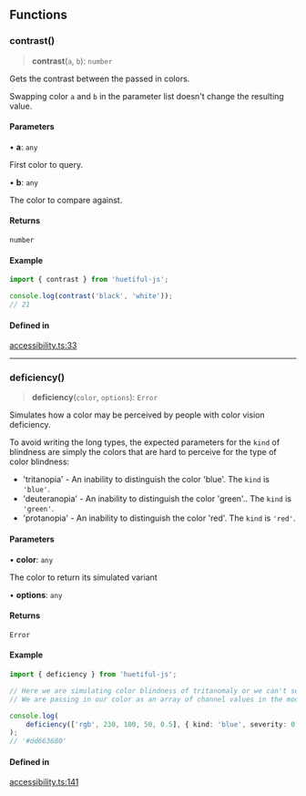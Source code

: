 ## Functions

### contrast()

> **contrast**(`a`, `b`): `number`

Gets the contrast between the passed in colors.

Swapping color `a` and `b` in the parameter list doesn't change the resulting value.

#### Parameters

• **a**: `any`

First color to query.

• **b**: `any`

The color to compare against.

#### Returns

`number`

#### Example

```ts
import { contrast } from 'huetiful-js';

console.log(contrast('black', 'white'));
// 21
```

#### Defined in

[accessibility.ts:33](https://github.com/prjctimg/huetiful/blob/90f292af274ca7939f1c801b2bb8722fdf06d322/lib/accessibility.ts#L33)

---

### deficiency()

> **deficiency**(`color`, `options`): `Error`

Simulates how a color may be perceived by people with color vision deficiency.

To avoid writing the long types, the expected parameters for the `kind` of blindness are simply the colors that are hard to perceive for the type of color blindness:

- 'tritanopia' - An inability to distinguish the color 'blue'. The `kind` is `'blue'`.
- 'deuteranopia' - An inability to distinguish the color 'green'.. The `kind` is `'green'`.
- 'protanopia' - An inability to distinguish the color 'red'. The `kind` is `'red'`.

#### Parameters

• **color**: `any`

The color to return its simulated variant

• **options**: `any`

#### Returns

`Error`

#### Example

```ts
import { deficiency } from 'huetiful-js';

// Here we are simulating color blindness of tritanomaly or we can't see 'blue'.
// We are passing in our color as an array of channel values in the mode "rgb". The severity is set to 0.5

console.log(
	deficiency(['rgb', 230, 100, 50, 0.5], { kind: 'blue', severity: 0.5 })
);
// '#dd663680'
```

#### Defined in

[accessibility.ts:141](https://github.com/prjctimg/huetiful/blob/90f292af274ca7939f1c801b2bb8722fdf06d322/lib/accessibility.ts#L141)
